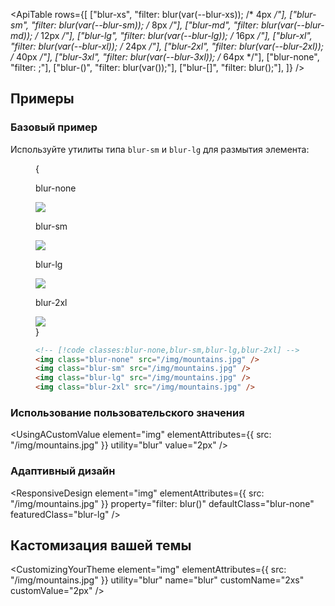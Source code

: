 

<ApiTable
  rows={[
    ["blur-xs", "filter: blur(var(--blur-xs)); /* 4px */"],
    ["blur-sm", "filter: blur(var(--blur-sm)); /* 8px */"],
    ["blur-md", "filter: blur(var(--blur-md)); /* 12px */"],
    ["blur-lg", "filter: blur(var(--blur-lg)); /* 16px */"],
    ["blur-xl", "filter: blur(var(--blur-xl)); /* 24px */"],
    ["blur-2xl", "filter: blur(var(--blur-2xl)); /* 40px */"],
    ["blur-3xl", "filter: blur(var(--blur-3xl)); /* 64px */"],
    ["blur-none", "filter: ;"],
    ["blur-(<custom-property>)", "filter: blur(var(<custom-property>));"],
    ["blur-[<value>]", "filter: blur(<value>);"],
  ]}
/>

## Примеры

### Базовый пример

Используйте утилиты типа `blur-sm` и `blur-lg` для размытия элемента:

<Figure>

<Example padding={false}>
  {
    <div className="flex scroll-p-8 overflow-scroll sm:block sm:overflow-visible">
      <div className="flex shrink-0 items-center justify-around gap-12 p-8 font-mono font-bold sm:gap-4">
        <div className="flex shrink-0 flex-col items-center">
          <p className="mb-3 text-center font-mono text-xs font-medium text-gray-500 dark:text-gray-400">blur-none</p>
          <div className="relative blur-none">
            <img
              className="size-24 rounded-lg object-cover"
              src="https://images.unsplash.com/photo-1554629947-334ff61d85dc?ixid=MnwxMjA3fDB8MHxwaG90by1wYWdlfHx8fGVufDB8fHx8&ixlib=rb-1.2.1&auto=format&fit=crop&w=1000&h=1000&q=90"
            />
            <div className="absolute inset-0 rounded-lg ring-1 ring-black/10 ring-inset"></div>
          </div>
        </div>
        <div className="flex shrink-0 flex-col items-center">
          <p className="mb-3 text-center font-mono text-xs font-medium text-gray-500 dark:text-gray-400">blur-sm</p>
          <div className="relative blur-sm">
            <img
              className="size-24 rounded-lg object-cover"
              src="https://images.unsplash.com/photo-1554629947-334ff61d85dc?ixid=MnwxMjA3fDB8MHxwaG90by1wYWdlfHx8fGVufDB8fHx8&ixlib=rb-1.2.1&auto=format&fit=crop&w=1000&h=1000&q=90"
            />
            <div className="absolute inset-0 rounded-lg ring-1 ring-black/10 ring-inset"></div>
          </div>
        </div>
        <div className="flex shrink-0 flex-col items-center">
          <p className="mb-3 text-center font-mono text-xs font-medium text-gray-500 dark:text-gray-400">blur-lg</p>
          <div className="relative blur-lg">
            <img
              className="size-24 rounded-lg object-cover"
              src="https://images.unsplash.com/photo-1554629947-334ff61d85dc?ixid=MnwxMjA3fDB8MHxwaG90by1wYWdlfHx8fGVufDB8fHx8&ixlib=rb-1.2.1&auto=format&fit=crop&w=1000&h=1000&q=90"
            />
            <div className="absolute inset-0 rounded-lg ring-1 ring-black/10 ring-inset"></div>
          </div>
        </div>
        <div className="flex shrink-0 flex-col items-center">
          <p className="mb-3 text-center font-mono text-xs font-medium text-gray-500 dark:text-gray-400">blur-2xl</p>
          <div className="relative blur-2xl">
            <img
              className="size-24 rounded-lg object-cover"
              src="https://images.unsplash.com/photo-1554629947-334ff61d85dc?ixid=MnwxMjA3fDB8MHxwaG90by1wYWdlfHx8fGVufDB8fHx8&ixlib=rb-1.2.1&auto=format&fit=crop&w=1000&h=1000&q=90"
            />
            <div className="absolute inset-0 rounded-lg ring-1 ring-black/10 ring-inset"></div>
          </div>
        </div>
      </div>
    </div>
  }
</Example>

```html
<!-- [!code classes:blur-none,blur-sm,blur-lg,blur-2xl] -->
<img class="blur-none" src="/img/mountains.jpg" />
<img class="blur-sm" src="/img/mountains.jpg" />
<img class="blur-lg" src="/img/mountains.jpg" />
<img class="blur-2xl" src="/img/mountains.jpg" />
```

</Figure>

### Использование пользовательского значения

<UsingACustomValue element="img" elementAttributes={{ src: "/img/mountains.jpg" }} utility="blur" value="2px" />

### Адаптивный дизайн

<ResponsiveDesign
  element="img"
  elementAttributes={{ src: "/img/mountains.jpg" }}
  property="filter: blur()"
  defaultClass="blur-none"
  featuredClass="blur-lg"
/>

## Кастомизация вашей темы

<CustomizingYourTheme
  element="img"
  elementAttributes={{ src: "/img/mountains.jpg" }}
  utility="blur"
  name="blur"
  customName="2xs"
  customValue="2px"
/>
